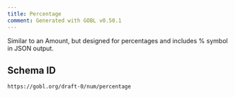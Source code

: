 ```yaml
---
title: Percentage
comment: Generated with GOBL v0.50.1
---
```


Similar to an Amount, but designed for percentages and includes % symbol in JSON output.

## Schema ID

`https://gobl.org/draft-0/num/percentage`

